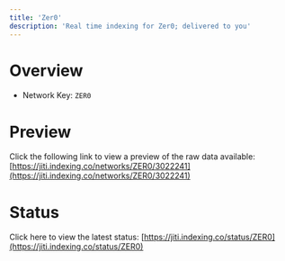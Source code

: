 ```yaml
---
title: 'Zer0'
description: 'Real time indexing for Zer0; delivered to you'
---
```


# Overview
- Network Key: `ZER0`

# Preview
Click the following link to view a preview of the raw data available: [https://jiti.indexing.co/networks/ZER0/3022241](https://jiti.indexing.co/networks/ZER0/3022241)

# Status
Click here to view the latest status: [https://jiti.indexing.co/status/ZER0](https://jiti.indexing.co/status/ZER0)
